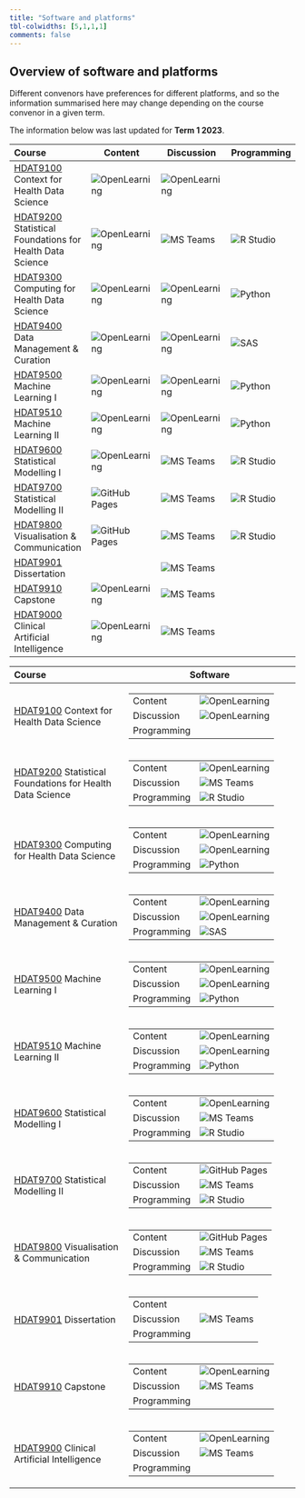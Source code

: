 ```yaml
---
title: "Software and platforms"
tbl-colwidths: [5,1,1,1]
comments: false
---
```


## Overview of software and platforms 

::: {.callout-note}
Different convenors have preferences for different platforms, and so the information summarised here may change depending on the course convenor in a given term.

The information below was last updated for **Term 1 2023**.
:::

<table class="software">
  <colgroup>
    <col style="width: 40%">
    <col style="width: 20%">
    <col style="width: 20%">
    <col style="width: 20%">
  </colgroup>
	<thead>
	<tr>
		<th style="text-align: left;">Course</th>
		<th>Content</th>
		<th>Discussion</th>
		<th>Programming</th>
	</tr>
	</thead>
	<tbody>
	<tr>
		<td>[HDAT9100](courses.html#hdat9100) Context for Health Data Science </td>
		<td><img class="software-image" src="images/ol.jpeg" alt = "OpenLearning"></img></td>
		<td><img class="software-image" src="images/ol.jpeg" alt = "OpenLearning"></img></td>
		<td></td>
	</tr>
	<tr>
		<td>[HDAT9200](courses.html#hdat9200) Statistical Foundations for Health Data Science</td>
		<td><img class="software-image" src="images/ol.jpeg" alt = "OpenLearning"></img></td>
		<td><img class="software-image" src="images/teams.png" alt = "MS Teams"></img></td>
		<td><img class="software-image" src="images/rstudio.png" alt = "R Studio"></img></td>
	</tr>
	<tr>
		<td>[HDAT9300](courses.html#hdat9300) Computing for Health Data Science </td>
		<td><img class="software-image" src="images/ol.jpeg" alt = "OpenLearning"></img></td>
		<td><img class="software-image" src="images/ol.jpeg" alt = "OpenLearning"></img></td>
		<td><img class="software-image" src="images/python.png" alt = "Python"></img></td>
	</tr>
	<tr>
		<td>[HDAT9400](courses.html#hdat9400) Data Management & Curation </td>
		<td><img class="software-image" src="images/ol.jpeg" alt = "OpenLearning"></img></td>
		<td><img class="software-image" src="images/ol.jpeg" alt = "OpenLearning"></img></td>
		<td><img class="software-image" src="images/sas.png" alt = "SAS"></img></td>
	</tr>
	<tr>
		<td>[HDAT9500](courses.html#hdat9500) Machine Learning I </td>
		<td><img class="software-image" src="images/ol.jpeg" alt = "OpenLearning"></img></td>
		<td><img class="software-image" src="images/ol.jpeg" alt = "OpenLearning"></img></td>
		<td><img class="software-image" src="images/python.png" alt = "Python"></img></td>
	</tr>
	<tr>
		<td>[HDAT9510](courses.html#hdat9510) Machine Learning II </td>
		<td><img class="software-image" src="images/ol.jpeg" alt = "OpenLearning"></img></td>
		<td><img class="software-image" src="images/ol.jpeg" alt = "OpenLearning"></img></td>
		<td><img class="software-image" src="images/python.png" alt = "Python"></img></td>
	</tr>
	<tr>
		<td>[HDAT9600](courses.html#hdat9600) Statistical Modelling I </td>
		<td><img class="software-image" src="images/ol.jpeg" alt = "OpenLearning"></img></td>
		<td><img class="software-image" src="images/teams.png" alt = "MS Teams"></img></td>
		<td><img class="software-image" src="images/rstudio.png" alt = "R Studio"></img></td>
	</tr>
	<tr>
		<td>[HDAT9700](courses.html#hdat9700) Statistical Modelling II </td>
		<td><img class="software-image" src="images/gh-pages.png" alt = "GitHub Pages"></img></td>
		<td><img class="software-image" src="images/teams.png" alt = "MS Teams"></img></td>
		<td><img class="software-image" src="images/rstudio.png" alt = "R Studio"></img></td>
	</tr>
	<tr>
		<td>[HDAT9800](courses.html#hdat9800) Visualisation & Communication </td>
		<td><img class="software-image" src="images/gh-pages.png" alt = "GitHub Pages"></img></td>
		<td><img class="software-image" src="images/teams.png" alt = "MS Teams"></img></td>
		<td><img class="software-image" src="images/rstudio.png" alt = "R Studio"></img></td>
	</tr>
	<tr>
		<td>[HDAT9901](courses.html#hdat9901) Dissertation </td>
		<td></td>
		<td><img class="software-image" src="images/teams.png" alt = "MS Teams"></img></td>
		<td></td>
	</tr>
	<tr>
		<td>[HDAT9910](courses.html#hdat9910) Capstone </td>
		<td><img class="software-image" src="images/ol.jpeg" alt = "OpenLearning"></img></td>
		<td><img class="software-image" src="images/teams.png" alt = "MS Teams"></img></td>
		<td></td>
	</tr>
	<tr>
		<td>[HDAT9000](courses.html#hdat9000) Clinical Artificial Intelligence </td>
		<td><img class="software-image" src="images/ol.jpeg" alt = "OpenLearning"></img></td>
		<td><img class="software-image" src="images/teams.png" alt = "MS Teams"></img></td>
		<td></td>
	</tr>
	</tbody>
</table>

<!-- Small version -->

<table class="software-small">
  <colgroup>
    <col style="width: 40%;">
    <col style="width: 60%">
  </colgroup>
	<thead>
	<tr>
		<th style="text-align: left;">Course</th>
		<th>Software</th>
	</tr>
	</thead>
	<tbody>
	<tr>
		<td>[HDAT9100](courses.html#hdat9100) Context for Health Data Science </td>
		<td>
		  <table>
		    <tr>
		      <td>Content</td> 
		  		<td><img class="software-image" src="images/ol.jpeg" alt = "OpenLearning"></img></td>
  </tr>
      	<tr>
		      <td>Discussion</td> 
		  		<td><img class="software-image" src="images/ol.jpeg" alt = "OpenLearning"></img></td>
      	</tr>
      	<tr>
		      <td>Programming</td> 
		  		<td></td>
      	</tr>
		  </table
		  </td>
		</tr>  
		

			<tr>
		<td>[HDAT9200](courses.html#hdat9200) Statistical Foundations for Health Data Science </td>
		<td>
		  <table>
		    <tr>
		      <td>Content</td> 
		  		<td><img class="software-image" src="images/ol.jpeg" alt = "OpenLearning"></img></td>
      	</tr>
      	<tr>
		      <td>Discussion</td> 
		  		<td><img class="software-image" src="images/teams.png" alt = "MS Teams"></img></td>
      	</tr>
      	<tr>
		      <td>Programming</td> 
		  		<td><img class="software-image" src="images/rstudio.png" alt = "R Studio"></img></td>
      	</tr>
		  </table
		  </td>
		</tr> 
		
			<tr>
		<td>[HDAT9300](courses.html#hdat9300) Computing for Health Data Science </td>
		<td>
		  <table>
		    <tr>
		      <td>Content</td> 
		  		<td><img class="software-image" src="images/ol.jpeg" alt = "OpenLearning"></img></td>
      	</tr>
      	<tr>
		      <td>Discussion</td> 
		  		<td><img class="software-image" src="images/ol.jpeg" alt = "OpenLearning"></img></td>
      	</tr>
      	<tr>
		      <td>Programming</td> 
		  		<td><img class="software-image" src="images/python.png" alt = "Python"></img></td>
      	</tr>
		  </table
		  </td>
		</tr> 
		
			<tr>
		<td>[HDAT9400](courses.html#hdat9400) Data Management & Curation </td>
		<td>
		  <table>
		    <tr>
		      <td>Content</td> 
		  		<td><img class="software-image" src="images/ol.jpeg" alt = "OpenLearning"></img></td>
      	</tr>
      	<tr>
		      <td>Discussion</td> 
		  		<td><img class="software-image" src="images/ol.jpeg" alt = "OpenLearning"></img></td>
      	</tr>
      	<tr>
		      <td>Programming</td> 
		  		<td><img class="software-image" src="images/sas.png" alt = "SAS"></img></td>
      	</tr>
		  </table
		  </td>
		</tr> 
		
			<tr>
		<td>[HDAT9500](courses.html#hdat9500) Machine Learning I </td>
		<td>
		  <table>
		    <tr>
		      <td>Content</td> 
		  		<td><img class="software-image" src="images/ol.jpeg" alt = "OpenLearning"></img></td>
      	</tr>
      	<tr>
		      <td>Discussion</td> 
		  		<td><img class="software-image" src="images/ol.jpeg" alt = "OpenLearning"></img></td>
      	</tr>
      	<tr>
		      <td>Programming</td> 
		  		<td><img class="software-image" src="images/python.png" alt = "Python"></img></td>
      	</tr>
		  </table
		  </td>
		</tr> 
		
			<tr>
		<td>[HDAT9510](courses.html#hdat9510) Machine Learning II </td>
		<td>
		  <table>
		    <tr>
		      <td>Content</td> 
		  		<td><img class="software-image" src="images/ol.jpeg" alt = "OpenLearning"></img></td>
      	</tr>
      	<tr>
		      <td>Discussion</td> 
		  		<td><img class="software-image" src="images/ol.jpeg" alt = "OpenLearning"></img></td>
      	</tr>
      	<tr>
		      <td>Programming</td> 
		  		<td><img class="software-image" src="images/python.png" alt = "Python"></img></td>
      	</tr>
		  </table
		  </td>
		</tr> 
		
			<tr>
		<td>[HDAT9600](courses.html#hdat9600) Statistical Modelling I </td>
		<td>
		  <table>
		    <tr>
		      <td>Content</td> 
		  		<td><img class="software-image" src="images/ol.jpeg" alt = "OpenLearning"></img></td>
      	</tr>
      	<tr>
		      <td>Discussion</td> 
		  		<td><img class="software-image" src="images/teams.png" alt = "MS Teams"></img></td>
      	</tr>
      	<tr>
		      <td>Programming</td> 
		  		<td><img class="software-image" src="images/rstudio.png" alt = "R Studio"></img></td>
      	</tr>
		  </table
		  </td>
		</tr> 
		
			<tr>
		<td>[HDAT9700](courses.html#hdat9700) Statistical Modelling II </td>
		<td>
		  <table>
		    <tr>
		      <td>Content</td> 
		  		<td><img class="software-image" src="images/gh-pages.png" alt = "GitHub Pages"></img></td>
      	</tr>
      	<tr>
		      <td>Discussion</td> 
		  		<td><img class="software-image" src="images/teams.png" alt = "MS Teams"></img></td>
      	</tr>
      	<tr>
		      <td>Programming</td> 
		  		<td><img class="software-image" src="images/rstudio.png" alt = "R Studio"></img></td>
      	</tr>
		  </table
		  </td>
		</tr> 
		
			<tr>
		<td>[HDAT9800](courses.html#hdat9800) Visualisation & Communication </td>
		<td>
		  <table>
		    <tr>
		      <td>Content</td> 
		  		<td><img class="software-image" src="images/gh-pages.png" alt = "GitHub Pages"></img></td>
      	</tr>
      	<tr>
		      <td>Discussion</td> 
		  		<td><img class="software-image" src="images/teams.png" alt = "MS Teams"></img></td>
      	</tr>
      	<tr>
		      <td>Programming</td> 
		  		<td><img class="software-image" src="images/rstudio.png" alt = "R Studio"></img></td>
      	</tr>
		  </table
		  </td>
		</tr> 
		
			<tr>
		<td>[HDAT9901](courses.html#hdat9901) Dissertation </td>
		<td>
		  <table>
		    <tr>
		      <td>Content</td> 
		  		<td></td>
      	</tr>
      	<tr>
		      <td>Discussion</td> 
		  		<td><img class="software-image" src="images/teams.png" alt = "MS Teams"></img></td>
      	</tr>
      	<tr>
		      <td>Programming</td> 
		  		<td></td>
      	</tr>
		  </table
		  </td>
		</tr> 
		
			<tr>
		<td>[HDAT9910](courses.html#hdat9910) Capstone </td>
		<td>
		  <table>
		    <tr>
		      <td>Content</td> 
		  		<td><img class="software-image" src="images/ol.jpeg" alt = "OpenLearning"></img></td>
      	</tr>
      	<tr>
		      <td>Discussion</td> 
		  		<td><img class="software-image" src="images/teams.png" alt = "MS Teams"></img></td>
      	</tr>
      	<tr>
		      <td>Programming</td> 
		  		<td></td>
      	</tr>
		  </table
		  </td>
		</tr> 
		
<tr>
		<td>[HDAT9900](courses.html#hdat9900) Clinical Artificial Intelligence </td>
		<td>
		  <table>
		    <tr>
		      <td>Content</td> 
		  		<td><img class="software-image" src="images/ol.jpeg" alt = "OpenLearning"></img></td>
      	</tr>
      	<tr>
		      <td>Discussion</td> 
		  		<td><img class="software-image" src="images/teams.png" alt = "MS Teams"></img></td>
      	</tr>
      	<tr>
		      <td>Programming</td> 
		  		<td></td>
      	</tr>
		  </table
		  </td>
		</tr> 
		
	</tbody>
</table>


<!-- ## Detailed summary of software and platforms used in each course -->

<!-- ::: panel-tabset -->
<!-- ## HDAT9100{#hdat9100} -->

<!-- ### HDAT9100 Context for Health Data Science -->

<!-- ## HDAT9200 -->

<!-- ## HDAT9300 -->

<!-- ## HDAT9400 -->

<!-- ## HDAT9500 -->

<!-- ## HDAT9600 -->

<!-- ## HDAT9700 -->

<!-- ## HDAT9800 -->

<!-- ## HDAT9900 -->
<!-- ::: -->
